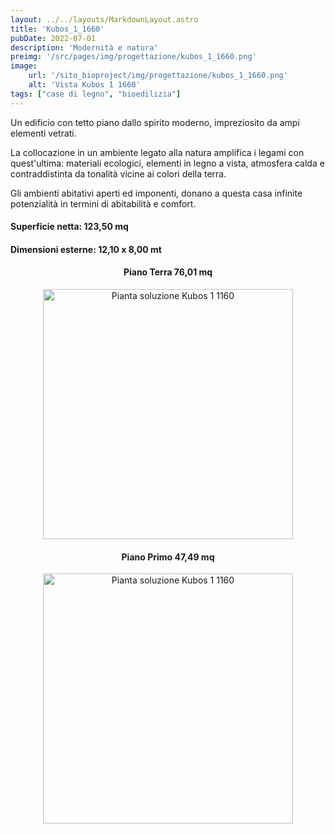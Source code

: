 ```yaml
---
layout: ../../layouts/MarkdownLayout.astro
title: 'Kubos_1_1660'
pubDate: 2022-07-01
description: 'Modernità e natura'
preimg: '/src/pages/img/progettazione/kubos_1_1660.png'
image:
    url: '/sito_bioproject/img/progettazione/kubos_1_1660.png'
    alt: 'Vista Kubos 1 1660'
tags: ["case di legno", "bioedilizia"]
---
```


Un edificio con tetto piano dallo spirito moderno, impreziosito da ampi elementi vetrati.  
  
La collocazione in un ambiente legato alla natura amplifica i legami con quest'ultima: materiali ecologici, elementi in legno a vista, atmosfera calda e contraddistinta da tonalità vicine ai colori della terra.  
  
Gli ambienti abitativi aperti ed imponenti, donano a questa casa infinite potenzialità in termini di abitabilità e comfort.  
  
#### Superficie netta: 123,50 mq
#### Dimensioni esterne: 12,10 x 8,00 mt

<div style="text-align: center;">
<h4>Piano Terra 76,01 mq</h4>
<Image src={imgPiantaTerra} alt="Pianta soluzione Kubos 1 1160" height="400"/>
<h4>Piano Primo 47,49 mq</h4>
<Image src={imgPiantaPrimo} alt="Pianta soluzione Kubos 1 1160" height="400"/>
</div>